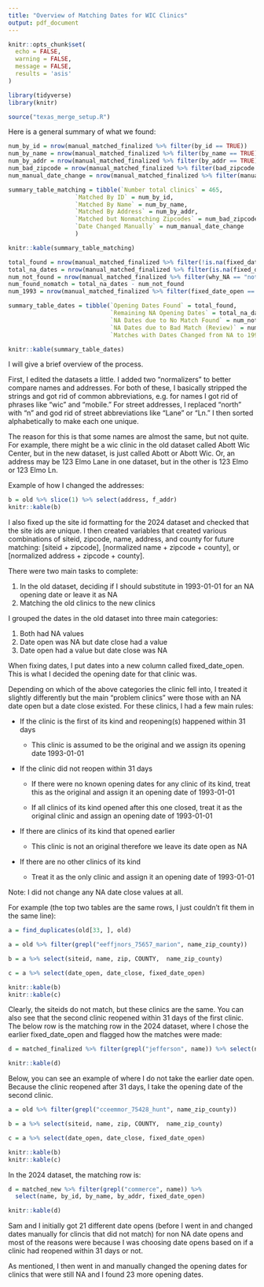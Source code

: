 ```yaml
---
title: "Overview of Matching Dates for WIC Clinics"
output: pdf_document
---
```


```r

knitr::opts_chunk$set(
  echo = FALSE,     
  warning = FALSE,   
  message = FALSE,  
  results = 'asis'  
)
```

```r
library(tidyverse)
library(knitr)

source("texas_merge_setup.R")
```

Here is a general summary of what we found:

```r
num_by_id = nrow(manual_matched_finalized %>% filter(by_id == TRUE))
num_by_name = nrow(manual_matched_finalized %>% filter(by_name == TRUE))
num_by_addr = nrow(manual_matched_finalized %>% filter(by_addr == TRUE))
num_bad_zipcode = nrow(manual_matched_finalized %>% filter(bad_zipcode == TRUE))
num_manual_date_change = nrow(manual_matched_finalized %>% filter(manual_date_change == TRUE))

summary_table_matching = tibble(`Number total clinics` = 465,
                   `Matched By ID` = num_by_id, 
                   `Matched By Name` = num_by_name, 
                   `Matched By Address` = num_by_addr,
                   `Matched but Nonmatching Zipcodes` = num_bad_zipcode,
                   `Date Changed Manually` = num_manual_date_change
                   )

knitr::kable(summary_table_matching)

total_found = nrow(manual_matched_finalized %>% filter(!is.na(fixed_date_open)))
total_na_dates = nrow(manual_matched_finalized %>% filter(is.na(fixed_date_open)))
num_not_found = nrow(manual_matched_finalized %>% filter(why_NA == "not found"))
num_found_nomatch = total_na_dates - num_not_found
num_1993 = nrow(manual_matched_finalized %>% filter(fixed_date_open == as.Date("1993-01-01")))

summary_table_dates = tibble(`Opening Dates Found` = total_found,
                             `Remaining NA Opening Dates` = total_na_dates,
                             `NA Dates due to No Match Found` = num_not_found,
                             `NA Dates due to Bad Match (Review)` = num_found_nomatch,
                             `Matches with Dates Changed from NA to 1993-01-01` = num_1993)

knitr::kable(summary_table_dates)

```

I will give a brief overview of the process.

First, I edited the datasets a little. I added two "normalizers" to better compare names and addresses. For both of these, I basically stripped the strings and got rid of common abbreviations, e.g. for names I got rid of phrases like "wic" and "mobile." For street addresses, I replaced "north" with "n" and god rid of street abbreviations like "Lane" or "Ln." I then sorted alphabetically to make each one unique.

The reason for this is that some names are almost the same, but not quite. For example, there might be a wic clinic in the old dataset called Abott Wic Center, but in the new dataset, is just called Abott or Abott Wic. Or, an address may be 123 Elmo Lane in one dataset, but in the other is 123 Elmo or 123 Elmo Ln.

Example of how I changed the addresses:

```r
b = old %>% slice(1) %>% select(address, f_addr)
knitr::kable(b)
```

I also fixed up the site id formatting for the 2024 dataset and checked that the site ids are unique. I then created variables that created various combinations of siteid, zipcode, name, address, and county for future matching: [siteid + zipcode], [normalized name + zipcode + county], or [normalized address + zipcode + county].

There were two main tasks to complete:

1.  In the old dataset, deciding if I should substitute in 1993-01-01 for an NA opening date or leave it as NA 
2.  Matching the old clinics to the new clinics

I grouped the dates in the old dataset into three main categories:

1.  Both had NA values
2.  Date open was NA but date close had a value
3.  Date open had a value but date close was NA

When fixing dates, I put dates into a new column called fixed_date_open. This is what I decided the opening date for that clinic was.

Depending on which of the above categories the clinic fell into, I treated it slightly differently but the main "problem clinics" were those with an NA date open but a date close existed. For these clinics, I had a few main rules:

-   If the clinic is the first of its kind and reopening(s) happened within 31 days

    -   This clinic is assumed to be the original and we assign its opening date 1993-01-01

-   If the clinic did not reopen within 31 days

    -   If there were no known opening dates for any clinic of its kind, treat this as the original and assign it an opening date of 1993-01-01

    -   If all clinics of its kind opened after this one closed, treat it as the original clinic and assign an opening date of 1993-01-01

-   If there are clinics of its kind that opened earlier

    -   This clinic is not an original therefore we leave its date open as NA

-   If there are no other clinics of its kind

    -   Treat it as the only clinic and assign it an opening date of 1993-01-01

Note: I did not change any NA date close values at all.

For example (the top two tables are the same rows, I just couldn't fit them in the same line):

```r
a = find_duplicates(old[33, ], old)

a = old %>% filter(grepl("eeffjnors_75657_marion", name_zip_county))

b = a %>% select(siteid, name, zip, COUNTY,  name_zip_county)

c = a %>% select(date_open, date_close, fixed_date_open)

knitr::kable(b)
knitr::kable(c)
```

Clearly, the siteids do not match, but these clinics are the same. You can also see that the second clinic reopened within 31 days of the first clinic. The below row is the matching row in the 2024 dataset, where I chose the earlier fixed_date_open and flagged how the matches were made:

```r
d = matched_finalized %>% filter(grepl("jefferson", name)) %>% select(name, by_id, by_name, by_addr, fixed_date_open)

knitr::kable(d)
```


Below, you can see an example of where I do not take the earlier date open. Because the clinic reopened after 31 days, I take the opening date of the second clinic.

```r

a = old %>% filter(grepl("cceemmor_75428_hunt", name_zip_county))

b = a %>% select(siteid, name, zip, COUNTY,  name_zip_county)

c = a %>% select(date_open, date_close, fixed_date_open)

knitr::kable(b)
knitr::kable(c)
```

In the 2024 dataset, the matching row is:

```r

d = matched_new %>% filter(grepl("commerce", name)) %>% 
  select(name, by_id, by_name, by_addr, fixed_date_open)

knitr::kable(d)
```

Sam and I initially got 21 different date opens (before I went in and changed dates manually for clincis that did not match) for non NA date opens and most of the reasons were because I was choosing date opens based on if a clinic had reopened within 31 days or not.

As mentioned, I then went in and manually changed the opening dates for clinics that were still NA and I found 23 more opening dates.
